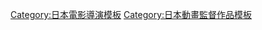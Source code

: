 {{Navbox
|name= 淺香守生執導作品
|title= [[淺香守生]]執導作品
|listclass = hlist hlist-hyphen
|group1 = 電視動畫
|list1 ={{Navbox|child
|group1 = 1990年代
|list1 = 
* [[百變小櫻|庫洛魔法使]]（1998年－2000年）
|group2 = 2000年代
|list2 = 
* [[銀河天使]]<sup>1</sup>（2001年）
* 銀河天使Z<sup>1</sup>（2002年）
* [[Chobits]]（2002年）
* [[神槍少女|GUNSLINGER GIRL]]（2003年－2004年）
* [[NANA]]（2006年－2007年）
* [[青色文學系列]]「[[人間失格]]」（2009年）
|group3 = 2010年代
|list3 = 
* [[花牌情緣 (動畫)|花牌情緣]]（2011年）
* [[花牌情緣 (動畫)|花牌情緣2]]（2012年）
* [[俺物語！！|俺物語!!]]（2015年）
* [[庫洛魔法使：透明牌篇]]（2018年）
* [[花牌情緣 (動畫)|花牌情緣3]]（2019年－2020年）
}}
|group2 = 電視動畫特別篇
|list2 = 
* [[以柔克剛#電視動畫特別篇|YAWARA！特別篇 一直對你…。]]（1996年）
|group3 = OVA
|list3 = 
* POPS（1993年）
* [[人魚系列|人魚之傷]]（1993年）
* {{link-ja|CLAMP IN WONDERLAND|CLAMP IN WONDERLAND}}（1994年）
* [[幽幻怪社]]<sup>2</sup>（1994年－1995年）
|group4 = 電影動畫
|list4 = 
* [[庫洛魔法使劇場版：小櫻的香港之旅|劇場版 庫洛魔法使：小櫻的香港之旅]]（1999年）
* 劇場版 庫洛魔法使：被封印的卡片（2000年）
|group5 = 其它
|list5 = 
* [[最终命令 -最终幻想VII-|LAST ORDER FINAL FANTASY VII]]
|below=
1: 與[[大橋譽志光]]共同
2: 第2話至第4話擔任
}}<noinclude>
{{DEFAULTSORT:Asaka Morio}}
[[Category:日本電影導演模板]]
[[Category:日本動畫監督作品模板]]
</noinclude>